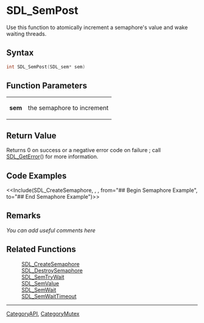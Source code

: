 
= SDL_SemPost =
Use this function to atomically increment a semaphore's value and wake waiting threads.


== Syntax ==
<syntaxhighlight lang='c++'>
int SDL_SemPost(SDL_sem* sem)
</syntaxhighlight>

== Function Parameters ==
{|
|'''sem'''
|the semaphore to increment
|}

== Return Value ==
Returns 0 on success or a negative error code on failure ; call [[SDL_GetError]]() for more information.

== Code Examples ==
<<Include(SDL_CreateSemaphore, , , from="## Begin Semaphore Example", to="## End Semaphore Example")>>

== Remarks ==
''You can add useful comments here''

== Related Functions ==
:[[SDL_CreateSemaphore]]
:[[SDL_DestroySemaphore]]
:[[SDL_SemTryWait]]
:[[SDL_SemValue]]
:[[SDL_SemWait]]
:[[SDL_SemWaitTimeout]]

----
[[CategoryAPI]], [[CategoryMutex]]
